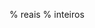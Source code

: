 
::: {.content-hidden}

\providecommand{\reais}{\mathbb{R}}           % reais
\providecommand{\inteiros}{\mathbb{Z}}        % inteiros

:::
